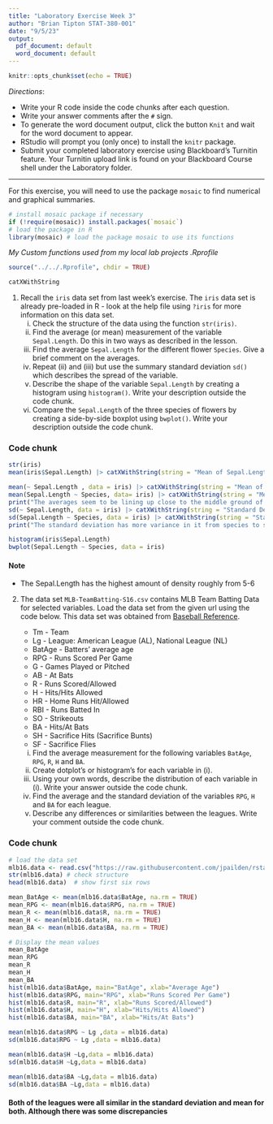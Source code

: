 ```yaml
---
title: "Laboratory Exercise Week 3"
author: "Brian Tipton STAT-380-001"
date: "9/5/23"
output:
  pdf_document: default
  word_document: default
---
```


```r
knitr::opts_chunk$set(echo = TRUE)
```

*Directions*:

-   Write your R code inside the code chunks after each question.
-   Write your answer comments after the `#` sign.
-   To generate the word document output, click the button `Knit` and wait for the word document to appear.
-   RStudio will prompt you (only once) to install the `knitr` package.
-   Submit your completed laboratory exercise using Blackboard's Turnitin feature. Your Turnitin upload link is found on your Blackboard Course shell under the Laboratory folder.

------------------------------------------------------------------------

For this exercise, you will need to use the package `mosaic` to find numerical and graphical summaries.

```r
# install mosaic package if necessary
if (!require(mosaic)) install.packages(`mosaic`)
# load the package in R
library(mosaic) # load the package mosaic to use its functions
```

*My Custom functions used from my local lab projects .Rprofile*

```r
source("../../.Rprofile", chdir = TRUE)
```

```r
catXWithString
```

1.  Recall the `iris` data set from last week's exercise. The `iris` data set is already pre-loaded in R - look at the help file using `?iris` for more information on this data set.
    i)  Check the structure of the data using the function `str(iris)`.\
    ii) Find the average (or mean) measurement of the variable `Sepal.Length`. Do this in two ways as described in the lesson.\
    iii) Find the average `Sepal.Length` for the different flower `Species`. Give a brief comment on the averages.\
    iv) Repeat (ii) and (iii) but use the summary standard deviation `sd()` which describes the spread of the variable.\
    v)  Describe the shape of the variable `Sepal.Length` by creating a histogram using `histogram()`. Write your description outside the code chunk.\
    vi) Compare the `Sepal.Length` of the three species of flowers by creating a side-by-side boxplot using `bwplot()`. Write your description outside the code chunk.

### Code chunk

```r
str(iris)
mean(iris$Sepal.Length) |> catXWithString(string = "Mean of Sepal.Length using 'mean(iris$Sepal.Length)': ")

mean(~ Sepal.Length , data = iris) |> catXWithString(string = "Mean of Sepal.Length using 'mean(~ Sepal.Length , data = iris)': ")
mean(Sepal.Length ~ Species, data= iris) |> catXWithString(string = "Mean of all species")
print("The averages seem to be lining up close to the middle ground of these 3 values")
sd(~ Sepal.Length, data = iris) |> catXWithString(string = "Standard Deviation: ")
sd(Sepal.Length ~ Species, data = iris) |> catXWithString(string = "Standard Deviation all species: ")
print("The standard deviation has more variance in it from species to species")

histogram(iris$Sepal.Length)
bwplot(Sepal.Length ~ Species, data = iris)
```

#### Note

-   The Sepal.Length has the highest amount of density roughly from 5-6

2.  The data set `MLB-TeamBatting-S16.csv` contains MLB Team Batting Data for selected variables. Load the data set from the given url using the code below. This data set was obtained from [Baseball Reference](https://www.baseball-reference.com/leagues/MLB/2016-standard-batting.shtml).

    -   Tm - Team\
    -   Lg - League: American League (AL), National League (NL)\
    -   BatAge - Batters' average age\
    -   RPG - Runs Scored Per Game\
    -   G - Games Played or Pitched\
    -   AB - At Bats\
    -   R - Runs Scored/Allowed\
    -   H - Hits/Hits Allowed\
    -   HR - Home Runs Hit/Allowed\
    -   RBI - Runs Batted In\
    -   SO - Strikeouts\
    -   BA - Hits/At Bats\
    -   SH - Sacrifice Hits (Sacrifice Bunts)\
    -   SF - Sacrifice Flies

    i)  Find the average measurement for the following variables `BatAge`, `RPG`, `R`, `H` and `BA`.\
    ii) Create dotplot's or histogram's for each variable in (i).\
    iii) Using your own words, describe the distribution of each variable in (i). Write your answer outside the code chunk.\
    iv) Find the average and the standard deviation of the variables `RPG`, `H` and `BA` for each league.\
    v)  Describe any differences or similarities between the leagues. Write your comment outside the code chunk.

### Code chunk

```r
# load the data set
mlb16.data <- read.csv("https://raw.githubusercontent.com/jpailden/rstatlab/master/data/MLB-TeamBatting-S16.csv")
str(mlb16.data) # check structure
head(mlb16.data)  # show first six rows

mean_BatAge <- mean(mlb16.data$BatAge, na.rm = TRUE)
mean_RPG <- mean(mlb16.data$RPG, na.rm = TRUE)
mean_R <- mean(mlb16.data$R, na.rm = TRUE)
mean_H <- mean(mlb16.data$H, na.rm = TRUE)
mean_BA <- mean(mlb16.data$BA, na.rm = TRUE)

# Display the mean values
mean_BatAge
mean_RPG
mean_R
mean_H
mean_BA
hist(mlb16.data$BatAge, main="BatAge", xlab="Average Age")
hist(mlb16.data$RPG, main="RPG", xlab="Runs Scored Per Game")
hist(mlb16.data$R, main="R", xlab="Runs Scored/Allowed")
hist(mlb16.data$H, main="H", xlab="Hits/Hits Allowed")
hist(mlb16.data$BA, main="BA", xlab="Hits/At Bats")

mean(mlb16.data$RPG ~ Lg ,data = mlb16.data) 
sd(mlb16.data$RPG ~ Lg ,data = mlb16.data)

mean(mlb16.data$H ~Lg,data = mlb16.data)
sd(mlb16.data$H ~Lg,data = mlb16.data)

mean(mlb16.data$BA ~Lg,data = mlb16.data)
sd(mlb16.data$BA ~Lg,data = mlb16.data)
```
#### Both of the leagues were all similar in the standard deviation and mean for both. Although there was some discrepancies 
